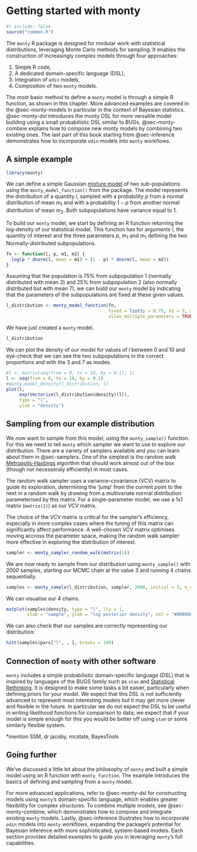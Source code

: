 # Getting started with monty

```r
#| include: false
source("common.R")
```

The `monty` R package is designed for modular work with statistical distributions, leveraging Monte Carlo methods for sampling. It enables the construction of increasingly complex models through four approaches:

1. Simple R code,
2. A dedicated domain-specific language (DSL),
3. Integration of `odin` models,
4. Composition of two `monty` models.

The most basic method to define a `monty` model is through a simple R function, as shown in this chapter. More advanced examples are covered in the @sec-monty-models in particular in the context of Bayesian statistics. @sec-monty-dsl introduces the monty DSL for more versatile model building using a small probabilistic DSL similar to BUGs. @sec-monty-combine explains how to compose new monty models by combining two existing ones. The last part of this book starting from @sec-inference demonstrates how to incorporate `odin` models into `monty` workflows.

## A simple example

```r
library(monty)
```

We can define a simple Gaussian [mixture model](https://en.wikipedia.org/wiki/Mixture_model) of two sub-populations using the `monty_model_function()` from the package. The model represents the distribution of a quantity $l$, sampled with a probability $p$ from a normal distribution of mean $m_{1}$ and with a probability $1-p$ from another normal distribution of mean $m_{2}$. Both subpopulations have variance equal to 1. 

To build our `monty` model, we start by defining an R function returning the log-density of our statistical model. This function has for arguments $l$, the quantity of interest and the three parameters $p$, $m_{1}$ and $m_{1}$ defining the two Normally-distributed subpopulations.

```r
fn <- function(l, p, m1, m2) {
  log(p * dnorm(l, mean = m1) + (1 - p) * dnorm(l, mean = m2))
}
```

Assuming that the population is 75% from subpopulation 1 (normally distributed with mean 3) and 25% from subpopulation 2 (also normally distributed but with mean 7), we can build our `monty` model by indicating that the parameters of the subpopulations are fixed at these given values.

```r
l_distribution <- monty_model_function(fn,
                                       fixed = list(p = 0.75, m1 = 3, m2 = 7),
                                       allow_multiple_parameters = TRUE)
```

We have just created a `monty` model. 

```r
l_distribution
```

We can plot the density of our model for values of $l$ between 0 and 10 and eye-check that we can see the two subpopulations in the correct proportions and with the 3 and 7 as modes.

```r
#l <- matrix(seq(from = 0, to = 10, by = 0.1), 1)
l <- seq(from = 0, to = 10, by = 0.1)
#monty_model_density(l_distribution, l)
plot(l,
     exp(Vectorize(l_distribution$density)(l)),
     type = "l",
     ylab = "density")
```

## Sampling from our example distribution

We now want to sample from this model, using the `monty_sample()` function. For this we need to tell `monty` which sampler we want to use to explore our distribution. There are a variety of samplers available and you can learn about them in @sec-samplers. One of the simplest is the random walk [Metropolis-Hastings](https://en.wikipedia.org/wiki/Metropolis%E2%80%93Hastings_algorithm) algorithm that should work almost out of the box (though not necesseraly efficiently) in most cases.

The random walk sampler uses a variance-covariance (VCV) matrix to guide its exploration, determining the 'jump' from the current point to the next in a random walk by drawing from a multivariate normal distribution parameterised by this matrix. For a single-parameter model, we use a 1x1 matrix (`matrix(1)`) as our VCV matrix.

The choice of the VCV matrix is critical for the sampler's efficiency, especially in more complex cases where the tuning of this matrix can significantly affect performance. A well-chosen VCV matrix optimises moving accross the parameter space, making the random walk sampler more effective in exploring the distribution of interest.

```r
sampler <- monty_sampler_random_walk(matrix(1))
```

We are now ready to sample from our distribution using `monty_sample()` with 2000 samples, starting our MCMC chain at the value 3 and running 4 chains sequentially.

```r
samples <- monty_sample(l_distribution, sampler, 2000, initial = 3, n_chains = 4)
```

We can visualise our 4 chains.
```r
matplot(samples$density, type = "l", lty = 1,
        xlab = "sample", ylab = "log posterior density", col = "#00000055")
```

We can also check that our samples are correctly representing our distribution:
```r
hist(samples$pars["l", , ], breaks = 100)
```

## Connection of `monty` with other software

`monty` includes a simple probabilistic domain-specific language (DSL) that is inspired by languages of the BUGS family such as `stan` and [Statistical Rethinking](https://xcelab.net/rm/). It is designed to make some tasks a bit easier, particularly when defining priors for your model.  We expect that this DSL is not sufficiently advanced to represent most interesting models but it may get more clever and flexible in the future. In particular we do not expect the DSL to be useful in writing likelihood functions for comparison to data; we expect that if your model is simple enough for this you would be better off using `stan` or some similarly flexible system.

*mention SSM, dr jacoby, mcstate, BayesTools

## Going further

We've discussed a little bit about the philosophy of `monty` and built a simple model using an R function with `monty_function`. The example introduces the basics of defining and sampling from a `monty` model.

For more advanced applications, refer to @sec-monty-dsl for constructing models using `monty`'s domain-specific language, which enables greater flexibility for complex structures. To combine multiple models, see @sec-monty-combine, which demonstrates how to compose and integrate existing `monty` models. Lastly, @sec-inference illustrates how to incorporate `odin` models into `monty` workflows, expanding the package’s potential for Bayesian inference with more sophisticated, system-based models. Each section provides detailed examples to guide you in leveraging `monty`’s full capabilities.
